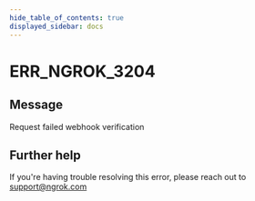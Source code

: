 ```yaml
---
hide_table_of_contents: true
displayed_sidebar: docs
---
```



# ERR_NGROK_3204

## Message

Request failed webhook verification

<ErrorDetails error="err_ngrok_3204" />

## Further help

If you're having trouble resolving this error, please reach out to [support@ngrok.com](mailto:support@ngrok.com?subject=Help%20with%20ERR_NGROK_3204)

